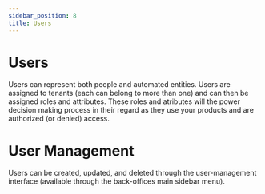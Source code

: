 ```yaml
---
sidebar_position: 8
title: Users
---
```


# Users

Users can represent both people and automated entities.
Users are assigned to tenants (each can belong to more than one) and can then be assigned roles and attributes. These roles and atributes will the power decision making process in their regard as they use your products and are authorized (or denied) access.

# User Management

Users can be created, updated, and deleted through the user-management interface (available through the back-offices main sidebar menu).
